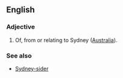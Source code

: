 ==English==

===Adjective===
{{en-adj|-}}

# Of, from or relating to Sydney ([[Australia]]).

===See also===
* [[Sydney-sider]]